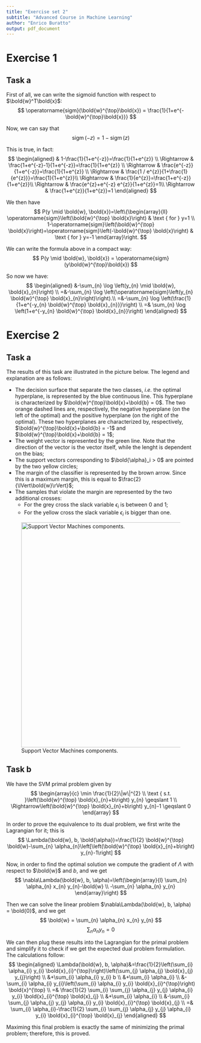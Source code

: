 ```yaml
---
title: "Exercise set 2"
subtitle: "Advanced Course in Machine Learning"
author: "Enrico Buratto"
output: pdf_document
---
```


# Exercise 1

## Task a

First of all, we can write the sigmoid function with respect to $\bold{w}^T\bold{x}$:
$$
\operatorname{sigm}(\bold{w}^{\top}\bold{x}) = \frac{1}{1+e^{-\bold{w}^{\top}\bold{x}}}
$$

Now, we can say that
$$
\operatorname{sigm}(-z) = 1 - \operatorname{sigm}(z)
$$

This is true, in fact:
$$
\begin{aligned}
& 1-\frac{1}{1+e^{-z}}=\frac{1}{1+e^{z}} \\
\Rightarrow & \frac{1+e^{-z}-1}{1+e^{-z}}=\frac{1}{1+e^{z}} \\
\Rightarrow & \frac{e^{-z}}{1+e^{-z}}=\frac{1}{1+e^{z}} \\
\Rightarrow & \frac{1 / e^{z}}{1+\frac{1}{e^{z}}}=\frac{1}{1+e^{z}}\\
\Rightarrow & \frac{1}{e^{z}}=\frac{1+e^{-z}}{1+e^{z}}\\
\Rightarrow & \frac{e^{z}+e^{-z} e^{z}}{1+e^{z}}=1\\
\Rightarrow & \frac{1+e^{z}}{1+e^{z}}=1
\end{aligned}
$$

We then have
$$
P(y \mid \bold{w}, \bold{x})=\left\{\begin{array}{ll}
\operatorname{sigm}\left(\bold{w}^{\top} \bold{x}\right) & \text { for } y=1 \\
1-\operatorname{sigm}\left(\bold{w}^{\top} \bold{x}\right)=\operatorname{sigm}\left(-\bold{w}^{\top} \bold{x}\right) & \text { for } y=-1
\end{array}\right.
$$

We can write the formula above in a compact way:
$$
P(y \mid \bold{w}, \bold{x}) = \operatorname{sigm}(y\bold{w}^{\top}\bold{x})
$$

So now we have:
$$
\begin{aligned}
&-\sum_{n} \log \left(y_{n} \mid \bold{w}, \bold{x}_{n}\right) \\
=&-\sum_{n} \log \left(\operatorname{sigm}\left(y_{n} \bold{w}^{\top} \bold{x}_{n}\right)\right).\\
=&-\sum_{n} \log \left(\frac{1}{1+e^{-y_{n} \bold{w}^{\top} \bold{x}_{n}}}\right) \\
=& \sum_{n} \log \left(1+e^{-y_{n} \bold{w}^{\top} \bold{x}_{n}}\right)
\end{aligned}
$$

# Exercise 2

## Task a

The results of this task are illustrated in the picture below. The legend and explanation are as follows:

- The decision surface that separate the two classes, _i.e._ the optimal hyperplane, is represented by the blue continuous line. This hyperplane is characterized by $\bold{w}^{\top}\bold{x}+\bold{b} = 0$. The two orange dashed lines are, respectively, the negative hyperplane (on the left of the optimal) and the positive hyperplane (on the right of the optimal). These two hyperplanes are characterized by, respectively, $\bold{w}^{\top}\bold{x}+\bold{b} = -1$ and $\bold{w}^{\top}\bold{x}+\bold{b} = 1$;
- The weight vector is represented by the green line. Note that the direction of the vector is the vector itself, while the lenght is dependent on the bias;
- The support vectors corresponding to $\bold{\alpha}_i > 0$ are pointed by the two yellow circles;
- The margin of the classifier is represented by the brown arrow. Since this is a maximum margin, this is equal to $\frac{2}{\lVert\bold{w}\rVert}$;
- The samples that violate the margin are represented by the two additional crosses:
    - For the grey cross the slack variable $\epsilon_i$ is between 0 and 1;
    - For the yellow cross the slack variable $\epsilon_i$ is bigger than one.

![Support Vector Machines components.](./ex2.png){width=600px}

## Task b

We have the SVM primal problem given by
$$
\begin{array}{c}
\min \frac{1}{2}\|w\|^{2} \\
\text { s.t. }\left(\bold{w}^{\top} \bold{x}_{n}+b\right) y_{n} \geqslant 1 \\
\Rightarrow\left(\bold{w}^{\top} \bold{x}_{n}+b\right) y_{n}-1 \geqslant 0
\end{array}
$$

In order to prove the equivalence to its dual problem, we first write the Lagrangian for it; this is
$$
\Lambda(\bold{w}, b, \bold{\alpha})=\frac{1}{2} \bold{w}^{\top} \bold{w}-\sum_{n} \alpha_{n}\left[\left(\bold{w}^{\top} \bold{x}_{n}+b\right) y_{n}-1\right]
$$

Now, in order to find the optimal solution we compute the gradient of $\Lambda$ with respect to $\bold{w}$ and $b$, and we get
$$
\nabla\Lambda(\bold{w}, b, \alpha)=\left(\begin{array}{l}
\sum_{n} \alpha_{n} x_{n} y_{n}-\bold{w} \\
-\sum_{n} \alpha_{n} y_{n}
\end{array}\right)
$$

Then we can solve the linear problem $\nabla\Lambda(\bold{w}, b, \alpha) = \bold{0}$, and we get
$$
\bold{w} = \sum_{n} \alpha_{n} x_{n} y_{n}
$$
$$
\sum_{n} \alpha_{n} y_{n} = 0
$$

We can then plug these results into the Lagrangian for the primal problem and simplify it to check if we get the expected dual problem formulation. The calculations follow:
$$
\begin{aligned}
\Lambda(\bold{w}, b, \alpha)&=\frac{1}{2}\left(\sum_{i} \alpha_{i} y_{i} \bold{x}_{i}^{\top}\right)\left(\sum_{j} \alpha_{j} \bold{x}_{j} y_{j}\right) \\
&+\sum_{i} \alpha_{i} y_{i} b \\
&+\sum_{i} \alpha_{i} \\
&-\sum_{i} \alpha_{i} y_{i}\left(\sum_{i} \alpha_{i} y_{i} \bold{x}_{i}^{\top}\right) \bold{x}^{\top} \\
=& \frac{1}{2} \sum_{i} \sum_{j} \alpha_{j} y_{j} \alpha_{i} y_{i} \bold{x}_{i}^{\top} \bold{x}_{j} \\
&+\sum_{i} \alpha_{i} \\
&-\sum_{i} \sum_{j} \alpha_{j} y_{j} \alpha_{i} y_{i} \bold{x}_{i}^{\top} \bold{x}_{j} \\
=& \sum_{i} \alpha_{i}-\frac{1}{2} \sum_{i} \sum_{j} \alpha_{j} y_{j} \alpha_{i} y_{i} \bold{x}_{i}^{\top} \bold{x}_{j}
\end{aligned}
$$

Maximing this final problem is exactly the same of minimizing the primal problem; therefore, this is proved.